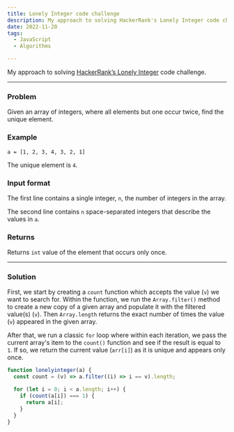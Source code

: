 ```yaml
---
title: Lonely Integer code challenge
description: My approach to solving HackerRank's Lonely Integer code challenge
date: 2022-11-20
tags:
  - JavaScript
  - Algorithms

---
```


My approach to solving [HackerRank’s Lonely Integer](https://www.hackerrank.com/challenges/lonely-integer/problem) code challenge.

---

### Problem

Given an array of integers, where all elements but one occur twice, find the unique element.

### Example

`a = [1, 2, 3, 4, 3, 2, 1]`

The unique element is `4`.

### Input format

The first line contains a single integer, `n`, the number of integers in the array.

The second line contains `n` space-separated integers that describe the values in `a`.

### Returns

Returns `int` value of the element that occurs only once.

---

### Solution

First, we start by creating a `count` function which accepts the value (`v`) we want to search for. Within the function, we run the `Array.filter()` method to create a new copy of a given array and populate it with the filtered value(s) (`v`). Then `Array.length` returns the exact number of times the value (`v`) appeared in the given array.

After that, we run a classic `for` loop where within each iteration, we pass the current array's item to the `count()` function and see if the result is equal to `1`. If so, we return the current value (`arr[i]`) as it is unique and appears only once.

```js
function lonelyinteger(a) {
  const count = (v) => a.filter((i) => i == v).length;

  for (let i = 0; i < a.length; i++) {
    if (count(a[i]) === 1) {
      return a[i];
    }
  }
}
```